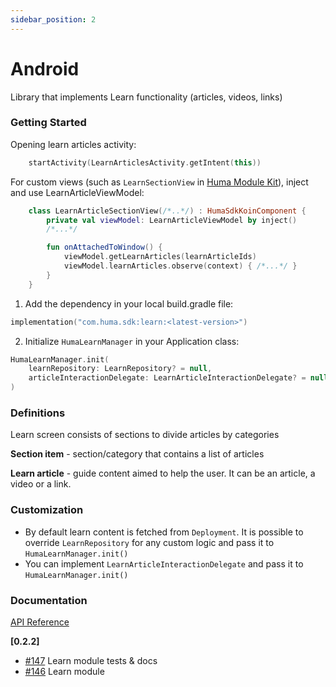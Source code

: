 ```yaml
---
sidebar_position: 2
---
```




# Android
Library that implements Learn functionality (articles, videos, links) 

### Getting Started
<Tabs>
<TabItem value="example" label="Example" default>

Opening learn articles activity:
```kotlin
    startActivity(LearnArticlesActivity.getIntent(this))
```

For custom views (such as `LearnSectionView` in [Huma Module Kit](Module%20Kit/Android.mdx)), inject and use LearnArticleViewModel:

```kotlin
    class LearnArticleSectionView(/*..*/) : HumaSdkKoinComponent {
        private val viewModel: LearnArticleViewModel by inject()
        /*...*/

        fun onAttachedToWindow() {
            viewModel.getLearnArticles(learnArticleIds)
            viewModel.learnArticles.observe(context) { /*...*/ }
        }
    }
```

</TabItem>
<TabItem value="installing" label="Installing">

1. Add the dependency in your local build.gradle file:
```kotlin
implementation("com.huma.sdk:learn:<latest-version>")
```
2. Initialize `HumaLearnManager` in your Application class:
```kotlin
HumaLearnManager.init(
    learnRepository: LearnRepository? = null,
    articleInteractionDelegate: LearnArticleInteractionDelegate? = null
)
```

</TabItem>
<TabItem value="readme" label="Readme" default>

### Definitions

Learn screen consists of sections to divide articles by categories

**Section item** - section/category that contains a list of articles

**Learn article** - guide content aimed to help the user. It can be an article, a video or a link.

### Customization

* By default learn content is fetched from `Deployment`. It is possible to override `LearnRepository` for any custom logic and pass it to `HumaLearnManager.init()`
* You can implement `LearnArticleInteractionDelegate` and pass it to `HumaLearnManager.init()`

### Documentation
[API Reference](https://github.com/huma-engineering/huma-android-sdk/releases)

</TabItem>
<TabItem value="changelog" label="Changelog">

**[0.2.2]**

  - [#147](https://github.com/huma-engineering/huma-android-sdk/pull/147) Learn module tests & docs
  - [#146](https://github.com/huma-engineering/huma-android-sdk/pull/146) Learn module
  
</TabItem>
</Tabs>
